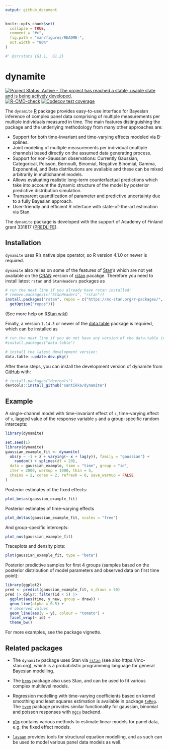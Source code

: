 ```yaml
---
output: github_document
---
```


<!-- README.md is generated from README.Rmd. Please edit that file -->

```r
knitr::opts_chunk$set(
  collapse = TRUE,
  comment = "#>",
  fig.path = "man/figures/README-",
  out.width = "80%"
)
```

```r
#' @srrstats {G1.1,  G1.2}
```

# dynamite

<!-- badges: start -->
[![Project Status: Active – The project has reached a stable, usable state and is being actively developed.](https://www.repostatus.org/badges/latest/active.svg)](https://www.repostatus.org/#active)
[![R-CMD-check](https://github.com/santikka/dynamite/workflows/R-CMD-check/badge.svg)](https://github.com/santikka/dynamite/actions)
[![Codecov test coverage](https://codecov.io/gh/santikka/dynamite/branch/main/graph/badge.svg)](https://app.codecov.io/gh/santikka/dynamite?branch=main)
<!-- badges: end -->

The `dynamite` [R](https://www.r-project.org/) package provides easy-to-use 
interface for Bayesian inference of complex panel data comprising of multiple 
measurements per multiple individuals measured in time. The main features 
distinguishing the package and the underlying methodology from many other 
approaches are:

* Support for both time-invariant and time-varying effects modeled via 
  B-splines.
* Joint modeling of multiple measurements per individual (multiple channels) 
  based directly on the assumed data generating process.
* Support for non-Gaussian observations: Currently Gaussian, Categorical, 
  Poisson, Bernoulli, Binomial, Negative Binomial, Gamma, Exponential, and Beta 
  distributions are available and these can be mixed arbitrarily in 
  multichannel models.
* Allows evaluating realistic long-term counterfactual predictions which take 
  into account the dynamic structure of the model by posterior predictive 
  distribution simulation.
* Transparent quantification of parameter and predictive uncertainty due to a 
  fully Bayesian approach.
* User-friendly and efficient R interface with state-of-the-art estimation via 
  Stan.

The `dynamite` package is developed with the support of Academy of Finland 
grant 331817 ([PREDLIFE](https://sites.utu.fi/predlife/en/)). 

## Installation

`dynamite` uses R's native pipe operator, so R version 4.1.0 or newer is required.

`dynamite` also relies on some of the features of [Stan](https://mc-stan.org/)'s 
which are not yet available on the [CRAN](https://cran.r-project.org/) version 
of [rstan](https://CRAN.R-project.org/package=rstan) pacakge. Therefore you 
need to install latest `rstan` and `StanHeaders` packages as
```r
# run the next line if you already have rstan installed:
# remove.packages(c("StanHeaders", "rstan"))
install.packages("rstan", repos = c("https://mc-stan.org/r-packages/", 
  getOption("repos")))
```
(See more help on [RStan wiki](https://github.com/stan-dev/rstan/wiki/RStan-Getting-Started))

Finally, a version `1.14.3` or newer of the 
[data.table](https://github.com/Rdatatable/data.table) package is required, 
which can be installed as

```r
# run the next line if you do not have any version of the data.table installed:
#install.packages("data.table")

# install the latest development version:
data.table::update.dev.pkg()
```

After these steps, you can install the development version of dynamite from 
[GitHub](https://github.com/) with:

```r
# install.packages("devtools")
devtools::install_github("santikka/dynamite")
```

## Example

A single-channel model with time-invariant effect of `z`, time-varying effect 
of `x`, lagged value of the response variable `y` and a group-specific random 
intercepts:

```r
library(dynamite)
```

```r
set.seed(1)
library(dynamite)
gaussian_example_fit <- dynamite(
  obs(y ~ -1 + z + varying(~ x + lag(y)), family = "gaussian") + 
    random() + splines(df = 20),
  data = gaussian_example, time = "time", group = "id",
  iter = 2000, warmup = 1000, thin = 5,
  chains = 2, cores = 2, refresh = 0, save_warmup = FALSE
)
```

Posterior estimates of the fixed effects:
```r
plot_betas(gaussian_example_fit)
```

Posterior estimates of time-varying effects
```r
plot_deltas(gaussian_example_fit, scales = "free")
```

And group-specific intercepts:
```r
plot_nus(gaussian_example_fit)
```

Traceplots and density plots:
```r
plot(gaussian_example_fit, type = "beta")
```

Posterior predictive samples for first 4 groups (samples based on the posterior distribution of model parameters and observed data on first time point):
```r
library(ggplot2)
pred <- predict(gaussian_example_fit, n_draws = 50)
pred |> dplyr::filter(id < 5) |> 
  ggplot(aes(time, y_new, group = draw)) +
  geom_line(alpha = 0.5) + 
  # observed values
  geom_line(aes(y = y), colour = "tomato") +
  facet_wrap(~ id) +
  theme_bw()
```

For more examples, see the package vignette.

## Related packages

- The `dynamite` package uses Stan via [`rstan`](https://CRAN.R-project.org/package=rstan) (see also https://mc-stan.org), which is a probabilistic programming language for general Bayesian modelling.

- The [`brms`](https://CRAN.R-project.org/package=brms) package also uses Stan, and can be used to fit various complex multilevel models.

- Regression modelling with time-varying coefficients based on kernel smoothing and least squares estimation is available in package [`tvReg`](https://CRAN.R-project.org/package=tvReg). The [`tvem`](https://CRAN.R-project.org/package=tvem) package provides similar functionality for gaussian, binomial and poisson responses with [`mgcv`](https://CRAN.R-project.org/package=mgcv) backend.

- [`plm`](https://CRAN.R-project.org/package=plm) contains various methods to estimate linear models for panel data, e.g. the fixed effect models.

- [`lavaan`](https://CRAN.R-project.org/package=lavaan) provides tools for structural equation modelling, and as such can be used to model various panel data models as well.


